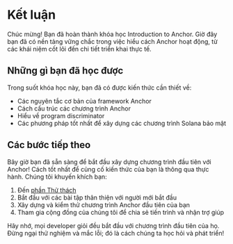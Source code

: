 
# Kết luận

Chúc mừng! Bạn đã hoàn thành khóa học Introduction to Anchor. Giờ đây bạn đã có nền tảng vững chắc trong việc hiểu cách Anchor hoạt động, từ các khái niệm cốt lõi đến chi tiết triển khai thực tế.

## Những gì bạn đã học được

Trong suốt khóa học này, bạn đã có được kiến thức cần thiết về:
- Các nguyên tắc cơ bản của framework Anchor
- Cách cấu trúc các chương trình Anchor
- Hiểu về program discriminator
- Các phương pháp tốt nhất để xây dựng các chương trình Solana bảo mật

## Các bước tiếp theo

Bây giờ bạn đã sẵn sàng để bắt đầu xây dựng chương trình đầu tiên với Anchor! Cách tốt nhất để củng cố kiến thức của bạn là thông qua thực hành. Chúng tôi khuyến khích bạn:

1. Đến [phần Thử thách](/vi/challenges)
2. Bắt đầu với các bài tập thân thiện với người mới bắt đầu
3. Xây dựng và kiểm thử chương trình Anchor đầu tiên của bạn
4. Tham gia cộng đồng của chúng tôi để chia sẻ tiến trình và nhận trợ giúp

Hãy nhớ, mọi developer giỏi đều bắt đầu với chương trình đầu tiên của họ. Đừng ngại thử nghiệm và mắc lỗi; đó là cách chúng ta học hỏi và phát triển!

